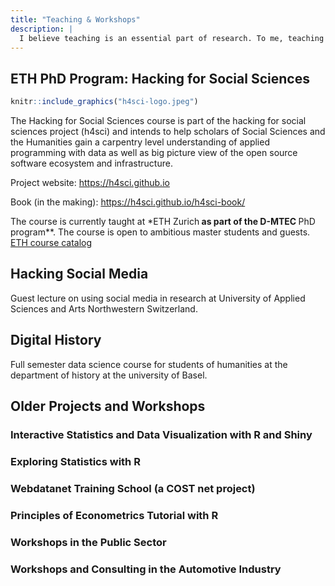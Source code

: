 ```yaml
---
title: "Teaching & Workshops"
description: |
  I believe teaching is an essential part of research. To me, teaching is so much more than 'just' onboarding the next generation of researchers. Interaction with learners adds an extra perspective for instructors and helps scholars to communicate better. I am thankful for the great output *and* input I've received through my courses and workshops. Hence I enjoy teaching a lot. Though not a fulltime lecturer, I try to teach a workshop or course every semester (or at least every year). 
---
```



## ETH PhD Program: Hacking for Social Sciences 

```r
knitr::include_graphics("h4sci-logo.jpeg")
```


The Hacking for Social Sciences course is part of the hacking for social sciences project (h4sci) and intends to help scholars of Social Sciences and the Humanities gain a carpentry level understanding of applied programming with data as well as big picture view of the open source software ecosystem and infrastructure.

Project website: [https://h4sci.github.io](https://h4sci.github.io)

Book (in the making): [https://h4sci.github.io/h4sci-book/](https://h4sci.github.io/h4sci-book/)

The course is currently taught at *ETH Zurich** as part of the D-MTEC **PhD program**. The course is open to ambitious master students and guests. [ETH course catalog](http://www.vvz.ethz.ch/Vorlesungsverzeichnis/lerneinheit.view?semkez=2021W&ansicht=KATALOGDATEN&lerneinheitId=146390&lang=en)

## Hacking Social Media 

Guest lecture on using social media in research at University of Applied Sciences and Arts Northwestern Switzerland.


## Digital History

Full semester data science course for students of humanities at the department of history at the university of Basel. 


## Older Projects and Workshops


### Interactive Statistics and Data Visualization with R and Shiny


### Exploring Statistics with R


### Webdatanet Training School (a COST net project)


### Principles of Econometrics Tutorial with R


### Workshops in the Public Sector


### Workshops and Consulting in the Automotive Industry 












